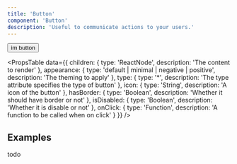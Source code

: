 ```yaml
---
title: 'Button'
component: 'Button'
description: 'Useful to communicate actions to your users.'
---
```


<Button>im button</Button>

<PropsTable
  data={{
    children: {
      type: 'ReactNode',
      description: 'The content to render'
    },
    appearance: {
      type: 'default | minimal | negative | positive',
      description: 'The theming to apply'
    },
    type: {
      type: '*',
      description: 'The type attribute specifies the type of button'
    },
    icon: {
      type: 'String',
      description: 'A icon of the button'
    },
    hasBorder: {
      type: 'Boolean',
      description: 'Whether it should have border or not'
    },
    isDisabled: {
      type: 'Boolean',
      description: 'Whether it is disable or not'
    },
    onClick: {
      type: 'Function',
      description: 'A function to be called when on click'
    }
  }}
/>

## Examples

todo
